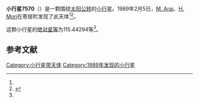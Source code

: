 {{Infobox planet
| bgcolour = #FFFFC0
| name = 7570
| symbol = 
| image = 
| caption = 
| discovery = yes
| discovery_ref = 
| discoverer = [[M._Arai|M. Arai]]、[[H._Mori|H. Mori]]
| discovery_site = [[寄居町|寄居町]] 
| discovered = 1989年2月5日
| designations = yes
| mp_name = 
| named_after = 
| alt_names = 1989 CP/ 1966 CA1 / 1991 TS7
| mp_category = [[主带小行星|主带小行星]]
| orbit_ref = <ref name="a">[http://ssd.jpl.nasa.gov/sbdb.cgi?sstr=7570 7570] {{Wayback|url=http://ssd.jpl.nasa.gov/sbdb.cgi?sstr=7570 |date=20210720203820 }}，小行星數據庫瀏覽器（JPL Small-Body Database Browser）－[[美国国家航空航天局|美国国家航空航天局]]喷气推进实验室</ref>
| epoch = 2456400.5 (2013年4月18日更新)
| aphelion = {{convert|2.7815175|AU|km|3|abbr=on|lk=out}}
| perihelion = {{convert|2.1209843|AU|km|3|abbr=on}}
| semimajor = {{convert|2.4512509|AU|km|3|abbr=on}}
| eccentricity = 0.1347339
| period = 1401.780729 [[日|日]]<br />3.84[[儒略年|儒略年]]
| avg_speed = 
| inclination = 2.35042
| asc_node = 350.43644
| mean_anomaly = 
| arg_peri = 115.44294
| satellites = 
| physical_characteristics = yes
| dimensions = 
| mass = 
| density = 
| surface_grav = 
| escape_velocity = 
| sidereal_day = 
| axial_tilt = 
| pole_ecliptic_lat = 
| pole_ecliptic_lon = 
| albedo = 
| temperatures= 
| temp_name1 = 
| mean_temp_1 = 
| max_temp_1 = 
| temp_name2 = 
| max_temp_2 = 
| spectral_type = 
| abs_magnitude = 115.44294
}}

'''小行星7570'''（{{lang-en|7570}}）是一颗围绕[[太阳|太阳]][[公转|公转]]的[[小行星|小行星]]。1989年2月5日，[[M._Arai|M. Arai]]、[[H._Mori|H. Mori]]在寄居町发现了此天体<ref name="a" /><ref>{{cite news|title=小行星列表|url=http://cfa-www.harvard.edu/iau/lists/NumberedMPs.txt|accessdate=2013-07-08|newspaper=哈佛大学|archive-date=2008-05-17|archive-url=https://web.archive.org/web/20080517010638/http://cfa-www.harvard.edu/iau/lists/NumberedMPs.txt|dead-url=no}}</ref>。

这颗小行星的[[绝对星等|绝对星等]]为115.44294等<ref name="a" />。

==参考文献==
{{reflist}}
{{Minor Planet Number|[[小行星7569|小行星7569]]|[[小行星7571|小行星7571]]}}

{{小天体}}

[[Category:小行星带天体|Category:小行星带天体]]
[[Category:1989年发现的小行星|Category:1989年发现的小行星]]

{{asteroid-stub}}